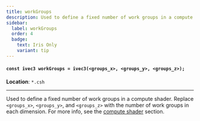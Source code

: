 ```yaml
---
title: workGroups
description: Used to define a fixed number of work groups in a compute shader.
sidebar:
  label: workGroups
  order: 4
  badge:
    text: Iris Only
    variant: tip
---
```


#### `const ivec3 workGroups = ivec3(<groups_x>, <groups_y>, <groups_z>);`

**Location**: `*.csh`

---

Used to define a fixed number of work groups in a compute shader. Replace `<groups_x>`, `<groups_y>`, and `<groups_z>` with the number of work groups in each dimension. For more info, see the [compute shader](/current/reference/programs/overview/#compute-shaders) section.
